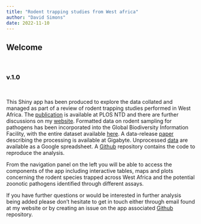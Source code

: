 ```yaml
---
title: "Rodent trapping studies from West africa"
author: "David Simons"
date: 2022-11-10
---
```

## Welcome
<br>

### <span style="color: black;">**v.1.0**</span>
<br>

This Shiny app has been produced to explore the data collated and managed as part of a review of rodent trapping studies performed in West Africa. The [publication](https://doi.org/10.1371/journal.pntd.0010772) is available at PLOS NTD and there are further discussions on my [website](www.dsimons.org). Formatted data on rodent sampling for pathogens has been incorporated into the Global Biodiversity Information Facility, with the entire dataset available [here](https://doi.org/10.15468/zr6frj). A data-release [paper](https://doi.org/10.46471/gigabyte.100) describing the processing is available at Gigabyte. Unprocessed  [data](https://docs.google.com/spreadsheets/d/1rQYjHhk6uk1PoKZZVsgFlmuqWGicU2tTisk9ddfAwTM/edit?usp=sharing) are available as a Google spreadsheet. A [Github](https://github.com/DidDrog11/scoping_review) repository contains the code to reproduce the analysis.

From the navigation panel on the left you will be able to access the components of the app including interactive tables, maps and plots concerning the rodent species trapped across West Africa and the potential zoonotic pathogens identified through different assays.

If you have further questions or would be interested in further analysis being added please don't hesitate to get in touch either through email found at my website or by creating an issue on the app associated [Github](https://github.com/DidDrog11/scoping_review_app) repository.
<br><br>
